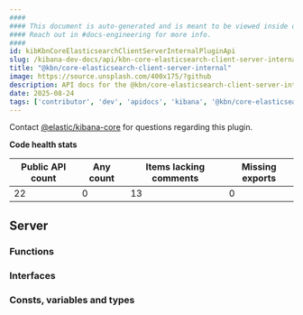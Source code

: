 ```yaml
---
####
#### This document is auto-generated and is meant to be viewed inside our experimental, new docs system.
#### Reach out in #docs-engineering for more info.
####
id: kibKbnCoreElasticsearchClientServerInternalPluginApi
slug: /kibana-dev-docs/api/kbn-core-elasticsearch-client-server-internal
title: "@kbn/core-elasticsearch-client-server-internal"
image: https://source.unsplash.com/400x175/?github
description: API docs for the @kbn/core-elasticsearch-client-server-internal plugin
date: 2025-08-24
tags: ['contributor', 'dev', 'apidocs', 'kibana', '@kbn/core-elasticsearch-client-server-internal']
---
```




Contact [@elastic/kibana-core](https://github.com/orgs/elastic/teams/kibana-core) for questions regarding this plugin.

**Code health stats**

| Public API count  | Any count | Items lacking comments | Missing exports |
|-------------------|-----------|------------------------|-----------------|
| 22 | 0 | 13 | 0 |

## Server

### Functions
<DocDefinitionList data={kbnCoreElasticsearchClientServerInternalObj.server.functions}/>

### Interfaces
<DocDefinitionList data={kbnCoreElasticsearchClientServerInternalObj.server.interfaces}/>

### Consts, variables and types
<DocDefinitionList data={kbnCoreElasticsearchClientServerInternalObj.server.misc}/>

